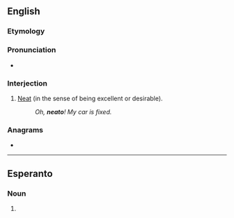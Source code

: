 ==English==

===Etymology===
{{suffix|en|neat|o}}

===Pronunciation===
* {{a|GenAm}} {{IPA|/ˈnitoʊ/|[ˈniɾoʊ̯]|lang=en}}

===Interjection===
{{en-interj}}

# {{lb|en|colloquial|slang}} [[neat|Neat]] (in the sense of being excellent or desirable).
#: ''Oh, '''neato'''! My car is fixed.''

===Anagrams===
* {{anagrams|en|a=aenot|Eaton|at one|atone|oaten}}

----

==Esperanto==

===Noun===
{{eo-part}}

# {{eo-form of|ne|ato}}